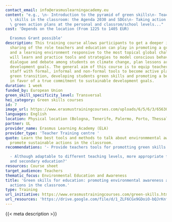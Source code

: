 ```yaml
---
contact_email: info@erasmuslearningacademy.eu
content: "e.g., \n- Introduction to the pyramid of green skills\n- Teaching hard green\
  \ skills in the classroom: the Agenda 2030 and SDGs\n- Taking action: creating your\
  \ green action plans at the personal and classrom/school levels..."
cost: 'Depends on the location (From 1225 to 1405 EUR)

  Erasmus Grant possible'
description: This training course allows participants to get a deeper insight and
  sharing of the role teachers and education can play in promoting a green skill set
  and a learning environment responsive to the most topical global challenges. Participants
  will learn and practice tools and strategies to model conscious behaviors, promote
  dialogue and debate among students on climate change, plan lessons around sustainable
  development goals. The general aim of this course is to equip teachers and education
  staff with formal, informal and non-formal tools to become active players in the
  green transition, developing students green skills and promoting a behavioral change
  in favor of a true commitment to sustainable development goals.
duration: 1 week
funded_by: European Union
green_skill_specificity_level: Transversal
hei_category: Green skills courses
id: 7
image_url: https://www.erasmustrainingcourses.com/uploads/6/5/6/3/65630323/editor/logoelatextblue.png?1616195789
languages: English
location: Physical location (Bologna, Tenerife, Palermo, Porto, Thessaloniki)
partner: UL
provider_name: Erasmus Learning Academy (ELA)
provider_type: 'Teacher Training centre '
quote: Learn the best tools and methods to talk about environmmental awareness and
  promote sustainable actions in the classroom.
recommendations: '- Provide teachers tools for promotting green skills

  - Although adaptable to different teaching levels, more appropriate for primary
  and secondary education?'
resources: Course sheet
target_audience: Teachers
thematic_focus: Environmental Education and Awareness
title: 'Green skills for education: promoting environmental awareness and sustainable
  actions in the classroom.'
type: Training
url_initiative: https://www.erasmustrainingcourses.com/green-skills.html
url_resources: 'https://drive.google.com/file/d/1_ZLF6CGx9GDoiO-bQJrKnfJJdv7jAt96/view  '
---
```


{{< meta description >}}